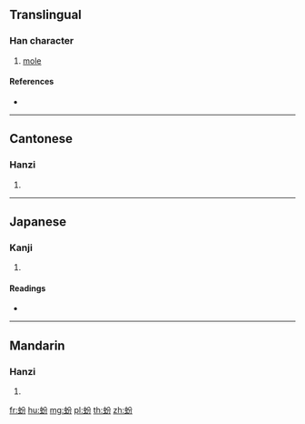 {{character info/new}}
==Translingual==

===Han character===
{{Han char|rn=142|rad=虫|as=04|sn=10|four=58127|canj=LICSH}}

# [[mole]]

====References====
* {{Han ref|kx=1078.170|dkj=32890|dj=1547.160|hdz=42839.100|uh=86A1|ud=34465|bh=D3C7|bd=54215}}

----

==Cantonese==

===Hanzi===
{{yue-hanzi|jyut=|y=fan4}}

# {{defn|lang=yue|sort=虫04}}

----

==Japanese==

===Kanji===
{{ja-kanji|grade=|rs=虫04}}

# {{defn|lang=ja|sort=虫04}}

====Readings====
* {{ja-readings|on=[[ふん]] (fun), [[ぶん]] (bun)|kun=[[もぐらもち]] (moguramochi)|nanori=}}

----

==Mandarin==

===Hanzi===
{{cmn-hanzi|pin=[[fén]] ([[fen2]])|wg=fen<sup>2</sup>}}

# {{defn|lang=cmn|sort=虫04}}

[[fr:蚡]]
[[hu:蚡]]
[[mg:蚡]]
[[pl:蚡]]
[[th:蚡]]
[[zh:蚡]]